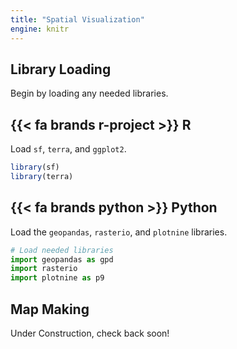 ```yaml
---
title: "Spatial Visualization"
engine: knitr
---
```


## Library Loading

Begin by loading any needed libraries.

:::panel-tabset
## [{{< fa brands r-project >}} R]{.r}

Load `sf`, `terra`, and `ggplot2`.

```r
library(sf)
library(terra)
```

## [{{< fa brands python >}} Python]{.py}

Load the `geopandas`, `rasterio`, and `plotnine` libraries.

```python
# Load needed libraries
import geopandas as gpd
import rasterio
import plotnine as p9
```
:::

## Map Making

Under Construction, check back soon!
